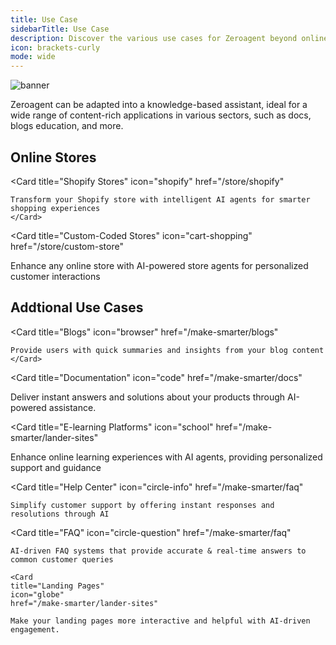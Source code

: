 ```yaml
---
title: Use Case
sidebarTitle: Use Case
description: Discover the various use cases for Zeroagent beyond online store agent
icon: brackets-curly
mode: wide
--- 
```


![banner](/assets/images/zeroagent.png)

Zeroagent can be adapted into a knowledge-based assistant, ideal for a wide range of content-rich applications in various sectors, such as docs, blogs education, and more.

## Online Stores
<CardGroup cols={2}>
  
  <Card
    title="Shopify Stores"
    icon="shopify" 
    href="/store/shopify"
  >
    Transform your Shopify store with intelligent AI agents for smarter shopping experiences
    </Card>

 <Card
    title="Custom-Coded Stores"
    icon="cart-shopping"
    href="/store/custom-store" 
  > 
  Enhance any online store with AI-powered store agents for personalized customer interactions
  </Card> 

</CardGroup>

## Addtional Use Cases

 <CardGroup cols={2}>
  
  <Card
    title="Blogs"
    icon="browser" 
    href="/make-smarter/blogs" 
  >
    Provide users with quick summaries and insights from your blog content
    </Card>

 <Card
    title="Documentation"
    icon="code" 
    href="/make-smarter/docs" 
  > 
  Deliver instant answers and solutions about your products through AI-powered assistance.
  </Card>

   <Card
    title="E-learning Platforms"
    icon="school" 
    href="/make-smarter/lander-sites"
  > 
  Enhance online learning experiences with AI agents, providing personalized support and guidance
  </Card>

  <Card
    title="Help Center"
    icon="circle-info" 
    href="/make-smarter/faq"
  >
    Simplify customer support by offering instant responses and resolutions through AI
  </Card>

   <Card
    title="FAQ"
    icon="circle-question" 
    href="/make-smarter/faq"
  >
    AI-driven FAQ systems that provide accurate & real-time answers to common customer queries
  </Card>

    <Card
    title="Landing Pages"
    icon="globe" 
    href="/make-smarter/lander-sites"
  >
    Make your landing pages more interactive and helpful with AI-driven engagement.
 
  </Card>

</CardGroup>